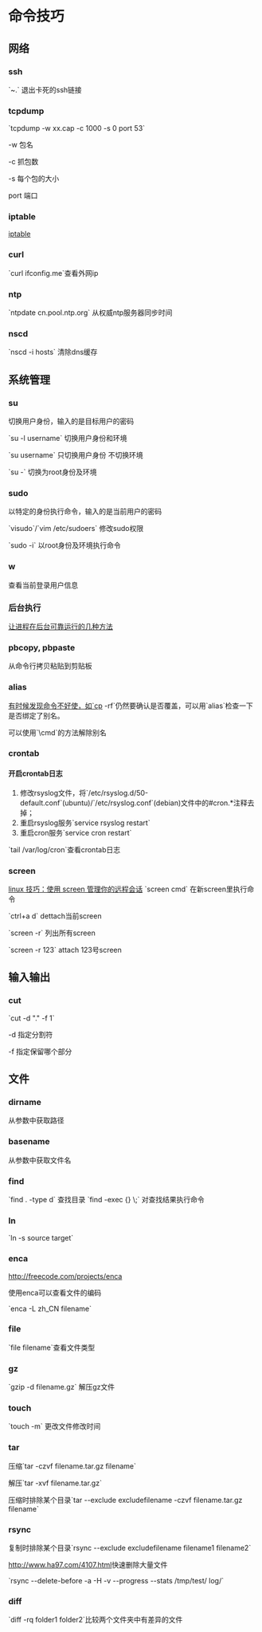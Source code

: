 = 命令技巧 =
== 网络 ==
=== ssh ===
`~.` 退出卡死的ssh链接
=== tcpdump ===
`tcpdump -w xx.cap -c 1000 -s 0 port 53`

-w 包名

-c 抓包数

-s 每个包的大小

port 端口
=== iptable ===
[[iptable|iptable]]
=== curl ===
`curl ifconfig.me`查看外网ip
=== ntp ===
`ntpdate cn.pool.ntp.org` 从权威ntp服务器同步时间
=== nscd ===
`nscd -i hosts` 清除dns缓存


== 系统管理 ==
=== su ===
切换用户身份，输入的是目标用户的密码

`su -l username` 切换用户身份和环境

`su username` 只切换用户身份 不切换环境

`su -` 切换为root身份及环境
=== sudo ===
以特定的身份执行命令，输入的是当前用户的密码

`visudo`/`vim /etc/sudoers` 修改sudo权限

`sudo -i` 以root身份及环境执行命令
=== w ===
查看当前登录用户信息
=== 后台执行 ===
[[http://shentar.me/%E8%AE%A9%E8%BF%9B%E7%A8%8B%E5%9C%A8%E5%90%8E%E5%8F%B0%E5%8F%AF%E9%9D%A0%E8%BF%90%E8%A1%8C%E7%9A%84%E5%87%A0%E7%A7%8D%E6%96%B9%E6%B3%95/|让进程在后台可靠运行的几种方法]]
=== pbcopy, pbpaste ===
从命令行拷贝粘贴到剪贴板
=== alias ===
[[有时候发现命令不好使，如`cp]] -rf`仍然要确认是否覆盖，可以用`alias`检查一下是否绑定了别名。

可以使用`\cmd`的方法解除别名
=== crontab ===
==== 开启crontab日志 ====
# 修改rsyslog文件，将`/etc/rsyslog.d/50-default.conf`(ubuntu)/`/etc/rsyslog.conf`(debian)文件中的#cron.*注释去掉；
# 重启rsyslog服务`service rsyslog restart`
# 重启cron服务`service cron restart`

`tail /var/log/cron`查看crontab日志

=== screen ===
[[http://www.ibm.com/developerworks/cn/linux/l-cn-screen/| linux 技巧：使用 screen 管理你的远程会话]]
`screen cmd` 在新screen里执行命令

`ctrl+a d` dettach当前screen

`screen -r` 列出所有screen

`screen -r 123` attach 123号screen

== 输入输出 ==
=== cut ===
`cut -d "." -f 1`

-d 指定分割符

-f 指定保留哪个部分

== 文件 ==
=== dirname ===
从参数中获取路径
=== basename ===
从参数中获取文件名
=== find ===
`find . -type d` 查找目录
`find -exec {} \;` 对查找结果执行命令
=== ln ===
`ln -s source target`
=== enca ===
[[http://freecode.com/projects/enca]]

使用enca可以查看文件的编码

`enca -L zh_CN filename`

=== file ===
`file filename`查看文件类型

=== gz ===
`gzip -d filename.gz` 解压gz文件

=== touch ===
`touch -m` 更改文件修改时间
=== tar ===
压缩`tar -czvf filename.tar.gz filename`

解压`tar -xvf filename.tar.gz`

压缩时排除某个目录`tar --exclude excludefilename -czvf filename.tar.gz filename`

=== rsync ===
复制时排除某个目录`rsync --exclude excludefilename filename1 filename2`

[[http://www.ha97.com/4107.html]]快速删除大量文件

`rsync --delete-before -a -H -v --progress --stats /tmp/test/ log/`

=== diff ===
`diff -rq folder1 folder2`比较两个文件夹中有差异的文件

